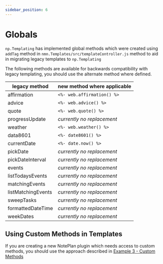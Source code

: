 ```yaml
---
sidebar_position: 6
---
```


# Globals
`np.Templating` has implemented global methods which were created using `addTag` method in `nmn.Templates/src/templateController.js` method to aid in migrating legacy templates to `np.Templating`

The following methods are available for backwards compatibility with legacy templating, you should use the alternate method where defined.

| legacy method | new method where applicable
|-------------- | ----------
| affirmation | `<%- web.affirmation() %>`
| advice | `<%- web.advice() %>`
| quote | `<%- web.quote() %>`
| progressUpdate | _currently no replacement_
| weather | `<%- web.weather() %>`
| data8601 | `<%- date8601() %>`
| currentDate | `<%- date.now() %>`
| pickDate | _currently no replacement_
| pickDateInterval | _currently no replacement_
| events | _currently no replacement_
| listTodaysEvents | _currently no replacement_
| matchingEvents | _currently no replacement_
| listMatchingEvents | _currently no replacement_
| sweepTasks | _currently no replacement_
| formattedDateTime | _currently no replacement_
| weekDates | _currently no replacement_


## Using Custom Methods in Templates
If you are creating a new NotePlan plugin which needs access to custom methods, you should use the approach described in [Example 3 - Custom Methods](/docs/templating-integration-plugins/example-3)

